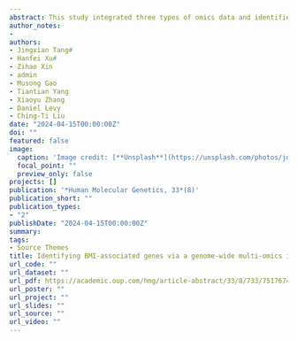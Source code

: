 ```yaml
---
abstract: This study integrated three types of omics data and identified a group of genes that have not previously been reported to be associated with BMI. This strategy could provide new insights for future studies to identify molecular mechanisms contributing to BMI regulation.
author_notes:
- 
authors:
- Jingxian Tang#
- Hanfei Xu#
- Zihao Xin
- admin
- Musong Gao
- Tiantian Yang
- Xiaoyu Zhang
- Daniel Levy
- Ching-Ti Liu
date: "2024-04-15T00:00:00Z"
doi: ""
featured: false
image:
  caption: 'Image credit: [**Unsplash**](https://unsplash.com/photos/jdD8gXaTZsc)'
  focal_point: ""
  preview_only: false
projects: []
publication: '*Human Molecular Genetics, 33*(8)'
publication_short: ""
publication_types:
- "2"
publishDate: "2024-04-15T00:00:00Z"
summary:
tags:
- Source Themes
title: Identifying BMI-associated genes via a genome-wide multi-omics integrative approach using summary data
url_code: ""
url_dataset: ""
url_pdf: https://academic.oup.com/hmg/article-abstract/33/8/733/7517674
url_poster: ""
url_project: ""
url_slides: ""
url_source: ""
url_video: ""
---
```

